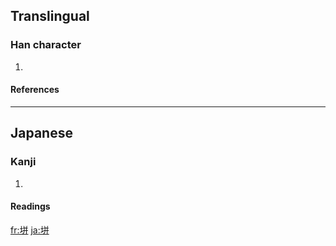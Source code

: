 ==Translingual==
===Han character===
{{Han char|rn=32|rad=土|as=06|sn=9|four=|canj=土廿廿 (GTT)}}
# {{defn|Han}}
====References====
{{Han ref|kx=0228.291|dkj=05086|hdz=10442.011|uh=57AA|ud=22442}}
----
==Japanese==
===Kanji===
{{ja-kanji|grade=|rs=土06}}
# {{defn|Japanese}} 
====Readings====
{{ja-readings|on=|kun=[[は]] (ha)}}

[[fr:垪]]
[[ja:垪]]